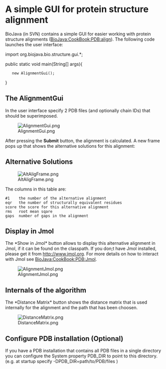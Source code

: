 =A simple GUI for protein structure alignment=

BioJava (in SVN) contains a simple GUI for easier working with protein structure alignments ([[BioJava:CookBook:PDB:align]]).
The following code launches the user interface:

<java>
import org.biojava.bio.structure.gui.*;

public static void main(String[] args){
	new AlignmentGui();	
}
</java>

==The AlignmentGui==
In the user interface specify 2 PDB files (and optionally chain IDs) that should be superimposed.

[[Image:AlignmentGui.png]]

After pressing the '''Submit''' button, the alignment is calculated. A new frame pops up that shows the alternative solutions for this alignment:

== Alternative Solutions ==
[[Image:AltAligFrame.png]]

The columns in this table are:
<pre>
#1    the number of the alternative alignment
eqr   the number of structurally equivalent residues
score the score for this alternative alignment
rms   root mean sqare
gaps  number of gaps in the alignment
</pre>

== Display in Jmol ==

The *Show in Jmol* button allows to display this alternative alignment in Jmol, if it can be found on the classpath. If you don;t have Jmol installed, please get it from [http://www.jmol.org http://www.jmol.org]. For more details on how to interact with Jmol see [[BioJava:CookBook:PDB:Jmol]].

[[Image:AlignmentJmol.png]]

== Internals of the algorithm ==
The *Distance Matrix* button shows the distance matrix that is used internally for the alignment and the path that has been choosen.

[[Image:DistanceMatrix.png]]


==Configure PDB installation (Optional)==
If you have a PDB installation that contains all PDB files in a single directory you can configure the System property PDB_DIR to point to this directory. (e.g. at startup specify -DPDB_DIR=path/to/PDB/files )